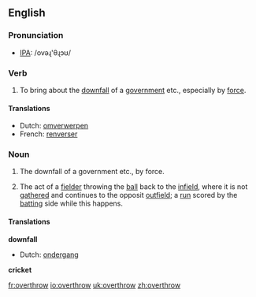 ==English==
=== Pronunciation ===
*[[w:IPA|IPA]]: /ovəɻ'θɻɔʊ/

=== Verb ===
{{irregverb|'''to overthrow'''|'''[[overthrows]]'''|'''[[overthrew]]'''|'''[[overthrown]]'''|'''[[overthrowing]]'''}}

# To bring about the [[downfall]] of a [[government]] etc., especially by [[force]].

====Translations====
{{top}}
*Dutch: [[omverwerpen]]
*French: [[renverser]]
{{mid}}
{{bottom}}

===Noun===
{{en-noun|overthrow|overthrows}}

# The downfall of a government etc., by force.
#{{cricket}} The act of a [[fielder]] throwing the [[ball]] back to the [[infield]], where it is not [[gather]]ed and continues to the opposit [[outfield]]; a [[run]] scored by the [[batting]] side while this happens.

====Translations====
'''downfall'''
{{top}}
*Dutch: [[ondergang]] {{m}}
{{mid}}
{{bottom}}

'''cricket'''
{{top}}
{{mid}}
{{bottom}}

[[fr:overthrow]]
[[io:overthrow]]
[[uk:overthrow]]
[[zh:overthrow]]
